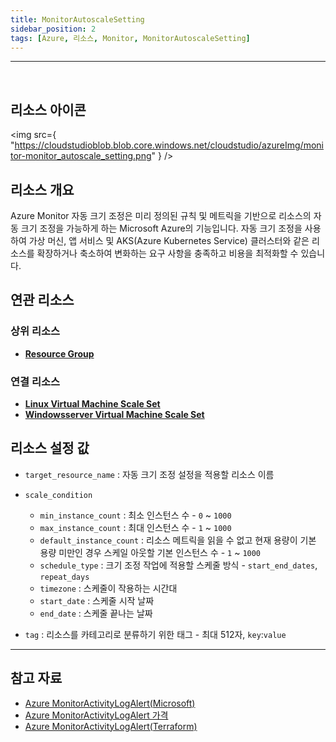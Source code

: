 ```yaml
---
title: MonitorAutoscaleSetting
sidebar_position: 2
tags: [Azure, 리소스, Monitor, MonitorAutoscaleSetting]
---
```


<hr />
<br />

## 리소스 아이콘

<img
    src={
        "https://cloudstudioblob.blob.core.windows.net/cloudstudio/azureImg/monitor-monitor_autoscale_setting.png"
    }
/>

## 리소스 개요

Azure Monitor 자동 크기 조정은 미리 정의된 규칙 및 메트릭을 기반으로 리소스의 자동 크기 조정을 가능하게 하는 Microsoft Azure의 기능입니다.
자동 크기 조정을 사용하여 가상 머신, 앱 서비스 및 AKS(Azure Kubernetes Service) 클러스터와 같은 리소스를 확장하거나 축소하여 변화하는 요구 사항을 충족하고 비용을 최적화할 수 있습니다.

## 연관 리소스

### 상위 리소스

-   [**Resource Group**](https://docs.cstudio.app/docs/resource/azure/Base/ResourceGroup)

### 연결 리소스

-   [**Linux Virtual Machine Scale Set**](https://docs.cstudio.app/docs/resource/azure/Compute/LinuxVirtualMachineScaleSet)
-   [**Windowsserver Virtual Machine Scale Set**](https://docs.cstudio.app/docs/resource/azure/Compute/WindowsserverVirtualMachineScaleSet)

## 리소스 설정 값

-   `target_resource_name` : 자동 크기 조정 설정을 적용할 리소스 이름

-   `scale_condition`

    -   `min_instance_count` : 최소 인스턴스 수 - `0` ~ `1000`
    -   `max_instance_count` : 최대 인스턴스 수 - `1` ~ `1000`
    -   `default_instance_count` : 리소스 메트릭을 읽을 수 없고 현재 용량이 기본 용량 미만인 경우 스케일 아웃할 기본 인스턴스 수 - `1` ~ `1000`
    -   `schedule_type` : 크기 조정 작업에 적용할 스케줄 방식 - `start_end_dates`, `repeat_days`
    -   `timezone` : 스케줄이 작용하는 시간대
    -   `start_date` : 스케줄 시작 날짜
    -   `end_date` : 스케줄 끝나는 날짜

-   `tag` : 리소스를 카테고리로 분류하기 위한 태그 - 최대 512자, `key`:`value`

---

## 참고 자료

-   [Azure MonitorActivityLogAlert(Microsoft)](https://learn.microsoft.com/en-us/azure/azure-monitor/overview)
-   [Azure MonitorActivityLogAlert 가격](https://azure.microsoft.com/ko-kr/pricing/details/monitor/)
-   [Azure MonitorActivityLogAlert(Terraform)](https://registry.terraform.io/providers/hashicorp/azurerm/latest/docs/resources/monitor_autoscale_setting)
